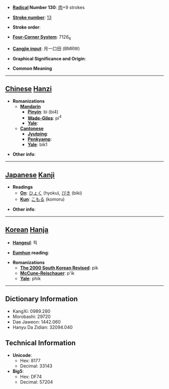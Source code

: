 * '''[[Wiktionary:Chinese radical index| Radical]] Number 130''': [[Wiktionary:Chinese radical index 肉|肉]]+9 strokes

* '''[[Wiktionary:Chinese total strokes index|Stroke number]]''': [[Wiktionary:Chinese total strokes index 13|13]]

* '''Stroke order''': 

* '''[[Wiktionary:Chinese four corner index|Four-Corner System]]''': 7126<sub>6</sub>

* '''[[Wiktionary:Chinese Cangjie index|Cangjie input]]''': 月一口田 (BMRW)

* '''Graphical Significance and Origin''': 

* '''Common Meaning'''

----

== [[Chinese]] [[Hanzi]] ==

* '''Romanizations'''
** '''[[Mandarin]]'''
*** '''[[Pinyin]]''': bì (bi4)
*** '''[[Wade-Giles]]''': pi<sup>4</sup>
*** '''[[Yale]]''': 
** '''[[Cantonese]]'''
*** '''[[Jyutping]]''':
*** '''[[Penkyamp]]''': 
*** '''[[Yale]]''': bik1

* '''Other info''': 

----

== [[Japanese]] [[Kanji]] ==

* '''Readings'''
** '''[[On]]''': [[ひょく]] (hyoku), [[びき]] (biki)
** '''[[Kun]]''': [[こもる]] (komoru)

* '''Other info''':  

----

== [[Korean]] [[Hanja]] ==

* '''[[Hangeul]]''': 픽

* '''[[Eumhun]] reading''': 

* '''Romanizations'''
** '''[[The 2000 South Korean Revised Romanization|The 2000 South Korean Revised]]''': pik
** '''[[McCune-Reischauer]]''': p'ik
** '''[[Yale]]''': phik

----

== Dictionary Information ==

* KangXi: 0989.280
* Morobashi: 29720
* Dae Jaweon: 1442.060
* Hanyu Da Zidian: 32094.040

== Technical Information ==

* '''Unicode''':
** Hex: 8177
** Decimal: 33143
* '''Big5''':
** Hex: DF74
** Decimal: 57204